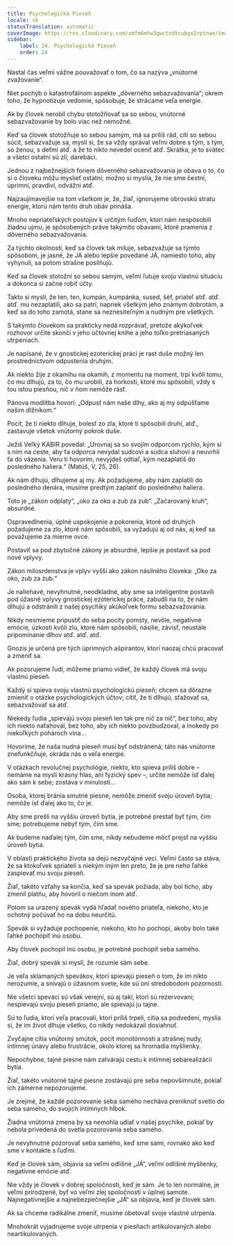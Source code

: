```yaml
---
title: Psychologická Pieseň
locale: sk
statusTranslation: automatic
coverImage: https://res.cloudinary.com/xmfm6mhw3gwctndtcubgx2rptnae/image/upload/v1740468922/small_cover_tratado_de_psicologia_revolucionaria_a4c0dca4e0.webp
sidebar:
    label: 24. Psychologická Pieseň
    order: 24
---
```

Nastal čas veľmi vážne pouvažovať o tom, čo sa nazýva „vnútorné zvažovanie“.

Niet pochýb o katastrofálnom aspekte „dôverného sebazvažovania“; okrem toho, že hypnotizuje vedomie, spôsobuje, že strácame veľa energie.

Ak by človek nerobil chybu stotožňovať sa so sebou, vnútorné sebazvažovanie by bolo viac než nemožné.

Keď sa človek stotožňuje so sebou samým, má sa príliš rád, cíti so sebou súcit, sebazvažuje sa, myslí si, že sa vždy správal veľmi dobre s tým, s tým, so ženou, s deťmi atď. a že to nikto nevedel oceniť atď. Skrátka, je to svätec a všetci ostatní sú zlí, darebáci.

Jednou z najbežnejších foriem dôverného sebazvažovania je obava o to, čo si o človeku môžu myslieť ostatní; možno si myslia, že nie sme čestní, úprimní, pravdiví, odvážni atď.

Najzaujímavejšie na tom všetkom je, že, žiaľ, ignorujeme obrovskú stratu energie, ktorú nám tento druh obáv prináša.

Mnoho nepriateľských postojov k určitým ľuďom, ktorí nám nespôsobili žiadnu ujmu, je spôsobených práve takýmito obavami, ktoré pramenia z dôverného sebazvažovania.

Za týchto okolností, keď sa človek tak miluje, sebazvažuje sa týmto spôsobom, je jasné, že JA alebo lepšie povedané JÁ, namiesto toho, aby vyhynuli, sa potom strašne posilňujú.

Keď sa človek stotožní so sebou samým, veľmi ľutuje svoju vlastnú situáciu a dokonca si začne robiť účty.

Takto si myslí, že ten, ten, kumpán, kumpánka, sused, šéf, priateľ atď. atď. atď. mu nezaplatili, ako sa patrí, napriek všetkým jeho známym dobrotám, a keď sa do toho zamotá, stane sa neznesiteľným a nudným pre všetkých.

S takýmto človekom sa prakticky nedá rozprávať, pretože akýkoľvek rozhovor určite skončí v jeho účtovnej knihe a jeho toľko pretriasaných utrpeniach.

Je napísané, že v gnostickej ezoterickej práci je rast duše možný len prostredníctvom odpustenia druhým.

Ak niekto žije z okamihu na okamih, z momentu na moment, trpí kvôli tomu, čo mu dlhujú, za to, čo mu urobili, za horkosti, ktoré mu spôsobili, vždy s tou istou piesňou, nič v ňom nemôže rásť.

Pánova modlitba hovorí: „Odpusť nám naše dlhy, ako aj my odpúšťame našim dlžníkom.“

Pocit, že ti niekto dlhuje, bolesť zo zla, ktoré ti spôsobili druhí, atď., zastavuje všetok vnútorný pokrok duše.

Ježiš Veľký KABIR povedal: „Urovnaj sa so svojím odporcom rýchlo, kým si s ním na ceste, aby ťa odporca nevydal sudcovi a sudca sluhovi a neuvrhli ťa do väzenia. Veru ti hovorím, nevyjdeš odtiaľ, kým nezaplatíš do posledného haliera.“ (Matúš, V, 25, 26)

Ak nám dlhujú, dlhujeme aj my. Ak požadujeme, aby nám zaplatili do posledného denára, musíme predtým zaplatiť do posledného haliera.

Toto je „zákon odplaty“, „oko za oko a zub za zub“. „Začarovaný kruh“, absurdné.

Ospravedlnenia, úplné uspokojenie a pokorenia, ktoré od druhých požadujeme za zlo, ktoré nám spôsobili, sa vyžadujú aj od nás, aj keď sa považujeme za mierne ovce.

Postaviť sa pod zbytočné zákony je absurdné, lepšie je postaviť sa pod nové vplyvy.

Zákon milosrdenstva je vplyv vyšší ako zákon násilného človeka: „Oko za oko, zub za zub.“

Je naliehavé, nevyhnutné, neodkladné, aby sme sa inteligentne postavili pod úžasné vplyvy gnostickej ezoterickej práce, zabudli na to, že nám dlhujú a odstránili z našej psychiky akúkoľvek formu sebazvažovania.

Nikdy nesmieme pripustiť do seba pocity pomsty, nevôle, negatívne emócie, úzkosti kvôli zlu, ktoré nám spôsobili, násilie, závisť, neustále pripomínanie dlhov atď. atď. atď.

Gnozis je určená pre tých úprimných ašpirantov, ktorí naozaj chcú pracovať a zmeniť sa.

Ak pozorujeme ľudí, môžeme priamo vidieť, že každý človek má svoju vlastnú pieseň.

Každý si spieva svoju vlastnú psychologickú pieseň; chcem sa dôrazne zmieniť o otázke psychologických účtov; cítiť, že ti dlhujú, sťažovať sa, sebazvažovať sa atď.

Niekedy ľudia „spievajú svoju pieseň len tak pre nič za nič“, bez toho, aby ich niekto naťahoval, bez toho, aby ich niekto povzbudzoval, a inokedy po niekoľkých pohároch vína...

Hovoríme, že naša nudná pieseň musí byť odstránená; táto nás vnútorne znefunkčňuje, okráda nás o veľa energie.

V otázkach revolučnej psychológie, niekto, kto spieva príliš dobre – nemáme na mysli krásny hlas, ani fyzický spev –, určite nemôže ísť ďalej ako sám k sebe; zostáva v minulosti...

Osoba, ktorej bránia smutné piesne, nemôže zmeniť svoju úroveň bytia; nemôže ísť ďalej ako to, čo je.

Aby sme prešli na vyššiu úroveň bytia, je potrebné prestať byť tým, čím sme; potrebujeme nebyť tým, čím sme.

Ak budeme naďalej tým, čím sme, nikdy nebudeme môcť prejsť na vyššiu úroveň bytia.

V oblasti praktického života sa dejú nezvyčajné veci. Veľmi často sa stáva, že sa ktokoľvek spriatelí s niekým iným len preto, že je pre neho ľahké zaspievať mu svoju pieseň.

Žiaľ, takéto vzťahy sa končia, keď sa spevák požiada, aby bol ticho, aby zmenil platňu, aby hovoril o niečom inom atď.

Potom sa urazený spevák vydá hľadať nového priateľa, niekoho, kto je ochotný počúvať ho na dobu neurčitú.

Spevák si vyžaduje pochopenie, niekoho, kto ho pochopí, akoby bolo také ľahké pochopiť inú osobu.

Aby človek pochopil inú osobu, je potrebné pochopiť seba samého.

Žiaľ, dobrý spevák si myslí, že rozumie sám sebe.

Je veľa sklamaných spevákov, ktorí spievajú pieseň o tom, že im nikto nerozumie, a snívajú o úžasnom svete, kde sú oni stredobodom pozornosti.

Nie všetci speváci sú však verejní, sú aj takí, ktorí sú rezervovaní; nespievajú svoju pieseň priamo, ale spievajú ju tajne.

Sú to ľudia, ktorí veľa pracovali, ktorí príliš trpeli, cítia sa podvedení, myslia si, že im život dlhuje všetko, čo nikdy nedokázali dosiahnuť.

Zvyčajne cítia vnútorný smútok, pocit monotónnosti a strašnej nudy, intímnej únavy alebo frustrácie, okolo ktorej sa hromadia myšlienky.

Nepochybne, tajné piesne nám zatvárajú cestu k intímnej sebarealizácii bytia.

Žiaľ, takéto vnútorné tajné piesne zostávajú pre seba nepovšimnuté, pokiaľ ich zámerne nepozorujeme.

Je zrejmé, že každé pozorovanie seba samého necháva preniknúť svetlo do seba samého, do svojich intímnych hĺbok.

Žiadna vnútorná zmena by sa nemohla udiať v našej psychike, pokiaľ by nebola privedená do svetla pozorovania seba samého.

Je nevyhnutné pozorovať seba samého, keď sme sami, rovnako ako keď sme v kontakte s ľuďmi.

Keď je človek sám, objavia sa veľmi odlišné „JÁ“, veľmi odlišné myšlienky, negatívne emócie atď.

Nie vždy je človek v dobrej spoločnosti, keď je sám. Je to len normálne, je veľmi prirodzené, byť vo veľmi zlej spoločnosti v úplnej samote. Najnegatívnejšie a najnebezpečnejšie „JÁ“ sa objavia, keď je človek sám.

Ak sa chceme radikálne zmeniť, musíme obetovať svoje vlastné utrpenia.

Mnohokrát vyjadrujeme svoje utrpenia v piesňach artikulovaných alebo neartikulovaných.

